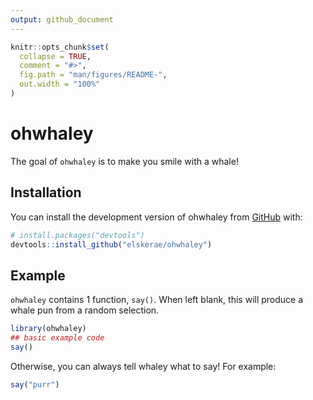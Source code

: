 ```yaml
---
output: github_document
---
```


<!-- README.md is generated from README.Rmd. Please edit that file -->

```r
knitr::opts_chunk$set(
  collapse = TRUE,
  comment = "#>",
  fig.path = "man/figures/README-",
  out.width = "100%"
)
```

# ohwhaley

The goal of `ohwhaley` is to make you smile with a whale! 

## Installation

You can install the development version of ohwhaley from [GitHub](https://github.com/) with:

``` r
# install.packages("devtools")
devtools::install_github("elskerae/ohwhaley")
```

## Example

`ohwhaley` contains 1 function, `say()`. When left blank, this will produce a whale pun from a random selection.

```r
library(ohwhaley)
## basic example code
say()
```

Otherwise, you can always tell whaley what to say! For example:

```r
say("purr")
```
